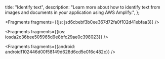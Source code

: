   title: "Identify text",
  description: "Learn more about how to identify text from images and documents in your application using AWS Amplify.",
};






<Fragments fragments={{js: jsd6cbebf3b0ee367d72fa0f102d41ebfaa3}} />



<Fragments fragments={{ios: iosda2c36bee505965d9e8bfc29ae0c398023}} />



<Fragments fragments={{android: androidf102446d00f58149d628d6cd5e016c482c}} />
